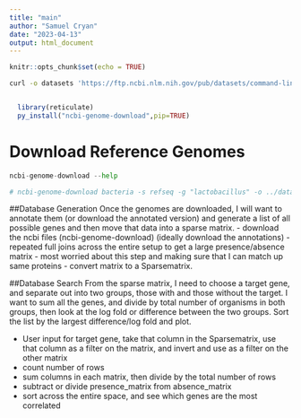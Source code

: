 ```yaml
---
title: "main"
author: "Samuel Cryan"
date: "2023-04-13"
output: html_document
---
```


```r
knitr::opts_chunk$set(echo = TRUE)
```

``` bash
curl -o datasets 'https://ftp.ncbi.nlm.nih.gov/pub/datasets/command-line/v2/linux-amd64/datasets'
```

``` bash

```


``` r
  library(reticulate)
  py_install("ncbi-genome-download",pip=TRUE)
```

# Download Reference Genomes
``` python

ncbi-genome-download --help

# ncbi-genome-download bacteria -s refseq -g "lactobacillus" -o ../data/
```

##Database Generation
Once the genomes are downloaded, I will want to annotate them (or download the annotated version) and generate a list of all possible genes and then move that data into a sparse matrix.
 - download the ncbi files (ncbi-genome-download) (ideally download the annotations)
 - repeated full joins across the entire setup to get a large presence/absence matrix
      - most worried about this step and making sure that I can match up same proteins
 - convert matrix to a Sparsematrix.


##Database Search
From the sparse matrix, I need to choose a target gene, and separate out into two groups, those with and those without the target. I want to sum all the genes, and divide by total number of organisms in both groups, then look at the log fold or difference between the two groups. Sort the list by the largest difference/log fold and plot.

 - User input for target gene, take that column in the Sparsematrix, use that column as a filter on the matrix, and invert and use as a filter on the other matrix
 - count number of rows
 - sum columns in each matrix, then divide by the total number of rows
 - subtract or divide presence_matrix from absence_matrix
 - sort across the entire space, and see which genes are the most correlated

